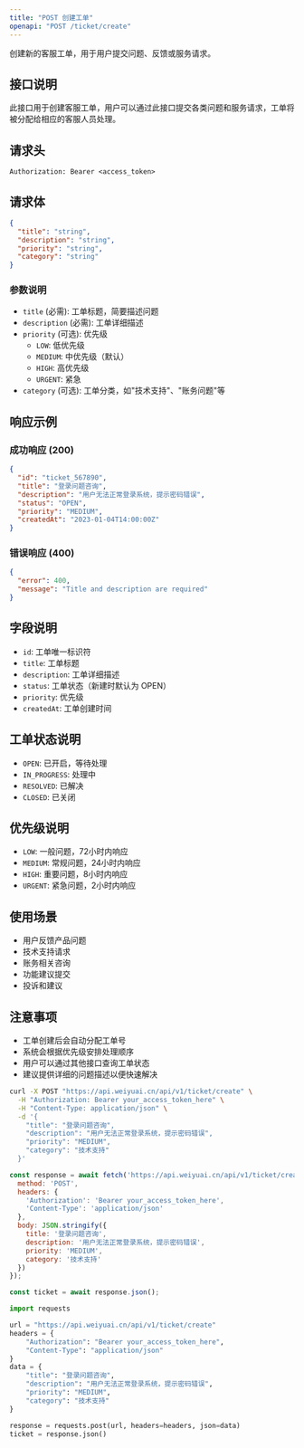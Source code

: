 ```yaml
---
title: "POST 创建工单"
openapi: "POST /ticket/create"
---
```


创建新的客服工单，用于用户提交问题、反馈或服务请求。

## 接口说明

此接口用于创建客服工单，用户可以通过此接口提交各类问题和服务请求，工单将被分配给相应的客服人员处理。

## 请求头

```
Authorization: Bearer <access_token>
```

## 请求体

```json
{
  "title": "string",
  "description": "string",
  "priority": "string",
  "category": "string"
}
```

### 参数说明

- `title` (必需): 工单标题，简要描述问题
- `description` (必需): 工单详细描述
- `priority` (可选): 优先级
  - `LOW`: 低优先级
  - `MEDIUM`: 中优先级（默认）
  - `HIGH`: 高优先级
  - `URGENT`: 紧急
- `category` (可选): 工单分类，如"技术支持"、"账务问题"等

## 响应示例

### 成功响应 (200)

```json
{
  "id": "ticket_567890",
  "title": "登录问题咨询",
  "description": "用户无法正常登录系统，提示密码错误",
  "status": "OPEN",
  "priority": "MEDIUM",
  "createdAt": "2023-01-04T14:00:00Z"
}
```

### 错误响应 (400)

```json
{
  "error": 400,
  "message": "Title and description are required"
}
```

## 字段说明

- `id`: 工单唯一标识符
- `title`: 工单标题
- `description`: 工单详细描述
- `status`: 工单状态（新建时默认为 OPEN）
- `priority`: 优先级
- `createdAt`: 工单创建时间

## 工单状态说明

- `OPEN`: 已开启，等待处理
- `IN_PROGRESS`: 处理中
- `RESOLVED`: 已解决
- `CLOSED`: 已关闭

## 优先级说明

- `LOW`: 一般问题，72小时内响应
- `MEDIUM`: 常规问题，24小时内响应
- `HIGH`: 重要问题，8小时内响应
- `URGENT`: 紧急问题，2小时内响应

## 使用场景

- 用户反馈产品问题
- 技术支持请求
- 账务相关咨询
- 功能建议提交
- 投诉和建议

## 注意事项

- 工单创建后会自动分配工单号
- 系统会根据优先级安排处理顺序
- 用户可以通过其他接口查询工单状态
- 建议提供详细的问题描述以便快速解决

<RequestExample>

```bash cURL
curl -X POST "https://api.weiyuai.cn/api/v1/ticket/create" \
  -H "Authorization: Bearer your_access_token_here" \
  -H "Content-Type: application/json" \
  -d '{
    "title": "登录问题咨询",
    "description": "用户无法正常登录系统，提示密码错误",
    "priority": "MEDIUM",
    "category": "技术支持"
  }'
```

```javascript JavaScript
const response = await fetch('https://api.weiyuai.cn/api/v1/ticket/create', {
  method: 'POST',
  headers: {
    'Authorization': 'Bearer your_access_token_here',
    'Content-Type': 'application/json'
  },
  body: JSON.stringify({
    title: '登录问题咨询',
    description: '用户无法正常登录系统，提示密码错误',
    priority: 'MEDIUM',
    category: '技术支持'
  })
});

const ticket = await response.json();
```

```python Python
import requests

url = "https://api.weiyuai.cn/api/v1/ticket/create"
headers = {
    "Authorization": "Bearer your_access_token_here",
    "Content-Type": "application/json"
}
data = {
    "title": "登录问题咨询",
    "description": "用户无法正常登录系统，提示密码错误",
    "priority": "MEDIUM",
    "category": "技术支持"
}

response = requests.post(url, headers=headers, json=data)
ticket = response.json()
```

</RequestExample>